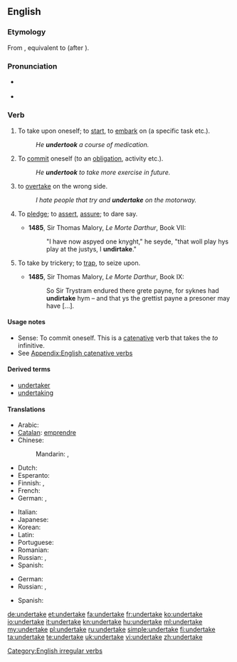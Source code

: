 ==English==

===Etymology===
From {{etyl|enm}} {{term|undertaken|lang=enm}}, equivalent to {{prefix|under|take}} (after {{term|undernim|lang=en}}).

===Pronunciation===
* {{a|UK}} {{IPA|/ʌndəˈteɪk/}}
* {{audio|en-us-undertake.ogg|Audio (US)}}
*: {{rhymes|eɪk}}

===Verb===
{{en-verb|undertakes|undertaking|undertook|undertaken}}

# {{transitive}} To take upon oneself; to [[start]], to [[embark]] on (a specific task etc.).
#: ''He '''undertook''' a course of medication.''
# {{intransitive}} To [[commit]] oneself (to an [[obligation]], activity etc.).
#: ''He '''undertook''' to take more exercise in future.''
# {{informal}} to [[overtake]] on the wrong side.
#: ''I hate people that try and '''undertake''' on the motorway.''
# {{archaic|intransitive}} To [[pledge]]; to [[assert]], [[assure]]; to dare say.
#* '''1485''', Sir Thomas Malory, ''Le Morte Darthur'', Book VII:
#*: "I have now aspyed one knyght," he seyde, "that woll play hys play at the justys, I '''undirtake'''."
# {{obsolete|transitive}} To take by trickery; to [[trap]], to seize upon.
#* '''1485''', Sir Thomas Malory, ''Le Morte Darthur'', Book IX:
#*: So Sir Trystram endured there grete payne, for syknes had '''undirtake''' hym – and that ys the grettist payne a presoner may have [...].

====Usage notes====
* Sense: To commit oneself. This is a [[catenative]] verb that takes the ''to'' infinitive.
* See [[Appendix:English catenative verbs]]

====Derived terms====
* [[undertaker]]
* [[undertaking]]

====Translations====
{{trans-top|to start an enterprise}}
* Arabic: {{t|ar|قام|tr=qāma|sc=Arab}}
* [[Catalan]]: [[emprendre]]
* Chinese:
*: Mandarin: {{t|zh|進行|sc=Hani}}, {{t|zh|进行|tr=jìnxíng|sc=Hani}}
* Dutch: {{t+|nl|ondernemen}}
* Esperanto: {{t-|eo|entrepreni|xs=Esperanto}}
* Finnish: {{t+|fi|ryhtyä}}, {{t-|fi|ruveta}}
* French: {{t+|fr|entreprendre}}
* German: {{t|de|unternehmen}}, {{t+|de|ausführen}}
{{trans-mid}}
* Italian: {{t+|it|intraprendere}}
* Japanese: {{t|ja|取り掛かる|tr=とりかかる, torikakaru|sc=Jpan}}
* Korean: {{t|ko|맡다|tr=matda|sc=Kore}}
* Latin: {{t|la|adeo}}
* Portuguese: {{t+|pt|empreender|m}}
* Romanian: {{t|ro|întreprinde}}
* Russian: {{t+|ru|предпринимать|tr=predprinimát’|sc=Cyrl}} {{impf}}, {{t+|ru|предпринять|tr=predprinját’|sc=Cyrl}} {{pf}}
* Spanish: {{t-|es|emprender}}
{{trans-bottom}}

{{trans-top|to commit oneself to an obligation}}
* German: {{t+|de|verpflichten|alt=sich verpflichten}}
* Russian: {{t+|ru|ручаться|tr=ručát’sja|sc=Cyrl}} {{impf}}, {{t+|ru|поручиться|tr=poručít’sja|sc=Cyrl}} {{pf}}
{{trans-mid}}
* Spanish: {{t|es|comprometer|alt=comprometerse a}}
{{trans-bottom}}

[[Category:English irregular verbs]]

[[de:undertake]]
[[et:undertake]]
[[fa:undertake]]
[[fr:undertake]]
[[ko:undertake]]
[[io:undertake]]
[[it:undertake]]
[[kn:undertake]]
[[hu:undertake]]
[[ml:undertake]]
[[my:undertake]]
[[pl:undertake]]
[[ru:undertake]]
[[simple:undertake]]
[[fi:undertake]]
[[ta:undertake]]
[[te:undertake]]
[[uk:undertake]]
[[vi:undertake]]
[[zh:undertake]]